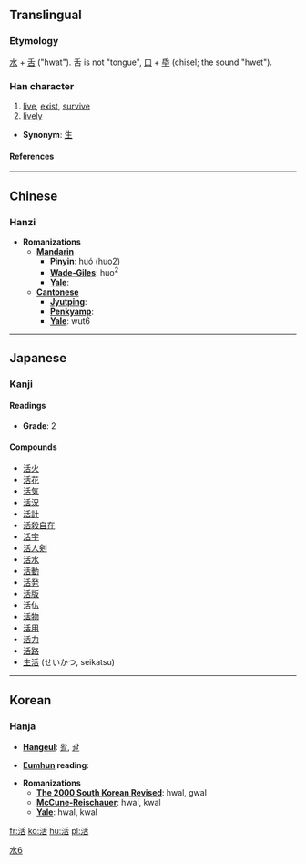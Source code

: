 ==Translingual==
===Etymology===
[[水]] + [[舌]] ("hwat"). 舌 is not "tongue", [[口]] + [[氒]] (chisel; the sound "hwet"). 
===Han character===
{{Han char|rn=85|rad=水|as=06|sn=9|four=3216<sub>4</sub>|canj=水竹十口 (EHJR)}}
# [[live]], [[exist]], [[survive]]
# [[lively]]


* '''Synonym''': [[生]]
====References====
{{Han ref|kx=0622.180|dkj=17423|dj=1018.160|hdz=31609.020|uh=6D3B|ud=27963|bh=ACA1|bd=44193}}
----

==Chinese==
===Hanzi===


* '''Romanizations'''
** '''[[Mandarin]]'''
*** '''[[Pinyin]]''': huó (huo2)
*** '''[[Wade-Giles]]''': huo<sup>2</sup>
*** '''[[Yale]]''': 
** '''[[Cantonese]]'''
*** '''[[Jyutping]]''':
*** '''[[Penkyamp]]''': 
*** '''[[Yale]]''': wut6

----
==Japanese==
===Kanji===


{{ja-kanji|grade=|rs=水06}}
====Readings====
{{ja-readings|on=[[かつ]] (katsu)|kun=[[いきる]] (ikiru), [[よみがえる]] (yomigaeru)}}

* '''Grade''': 2 [[Category:Grade 2 kanji|水6]]

====Compounds====
*[[活火]]
*[[活花]]
*[[活気]]
*[[活況]]
*[[活計]]
*[[活殺自在]]
*[[活字]]
*[[活人剣]]
*[[活水]]
*[[活動]]
*[[活発]]
*[[活版]]
*[[活仏]]
*[[活物]]
*[[活用]]
*[[活力]]
*[[活路]]
*[[生活]] (せいかつ, seikatsu)

----
==Korean==
===Hanja===

* '''[[Hangeul]]''': [[활]], [[괄]]

* '''[[Eumhun]] reading''': 

* '''Romanizations'''
** '''[[The 2000 South Korean Revised Romanization|The 2000 South Korean Revised]]''': hwal, gwal
** '''[[McCune-Reischauer]]''': hwal, kwal
** '''[[Yale]]''': hwal, kwal





[[fr:活]]
[[ko:活]]
[[hu:活]]
[[pl:活]]